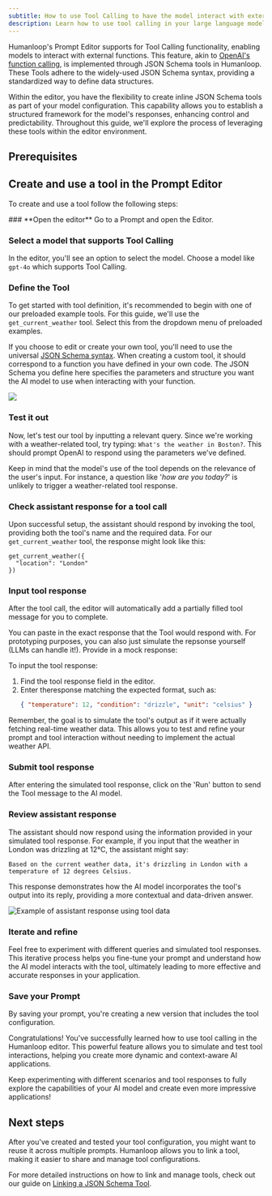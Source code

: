 ```yaml
---
subtitle: How to use Tool Calling to have the model interact with external functions.
description: Learn how to use tool calling in your large language models and intract with it in the Humanloop Prompt Editor.
---
```


Humanloop's Prompt Editor supports for Tool Calling functionality, enabling models to interact with external functions. This feature, akin to [OpenAI's function calling](https://platform.openai.com/docs/v5/guides/function-calling/function-calling), is implemented through JSON Schema tools in Humanloop. These Tools adhere to the widely-used JSON Schema syntax, providing a standardized way to define data structures.

Within the editor, you have the flexibility to create inline JSON Schema tools as part of your model configuration. This capability allows you to establish a structured framework for the model's responses, enhancing control and predictability. Throughout this guide, we'll explore the process of leveraging these tools within the editor environment.

## Prerequisites

<Markdown src="../../../snippets/prereq-point-prompt.mdx" />

## Create and use a tool in the Prompt Editor

To create and use a tool follow the following steps:

<Steps>
### **Open the editor**
Go to a Prompt and open the Editor.

### **Select a model that supports Tool Calling**

<Markdown src="../../../snippets/v5/tool-calling-models.mdx" />

In the editor, you'll see an option to select the model. Choose a model like `gpt-4o` which supports Tool Calling.

### **Define the Tool**

To get started with tool definition, it's recommended to begin with one of our preloaded example tools. For this guide, we'll use the `get_current_weather` tool. Select this from the dropdown menu of preloaded examples.

If you choose to edit or create your own tool, you'll need to use the universal [JSON Schema syntax](https://json-schema.org/). When creating a custom tool, it should correspond to a function you have defined in your own code. The JSON Schema you define here specifies the parameters and structure you want the AI model to use when interacting with your function.

<img src="../../../assets/images/d556ba7-image.png" />

### **Test it out**

Now, let's test our tool by inputting a relevant query. Since we're working with a weather-related tool, try typing: `What's the weather in Boston?`. This should prompt OpenAI to respond using the parameters we've defined.

<Tip title="Tool calling is context-sensitive">

Keep in mind that the model's use of the tool depends on the relevance of the user's input. For instance, a question like '_how are you today?_' is unlikely to trigger a weather-related tool response.

</Tip>

### **Check assistant response for a tool call**

Upon successful setup, the assistant should respond by invoking the tool, providing both the tool's name and the required data. For our `get_current_weather` tool, the response might look like this:

```
get_current_weather({
  "location": "London"
})
```

### **Input tool response**

After the tool call, the editor will automatically add a partially filled tool message for you to complete.

You can paste in the exact response that the Tool would respond with. For prototyping purposes, you can also just simulate the repsonse yourself (LLMs can handle it!). Provide in a mock response:

To input the tool response:

1. Find the tool response field in the editor.
2. Enter theresponse matching the expected format, such as:
   ```json
   { "temperature": 12, "condition": "drizzle", "unit": "celsius" }
   ```

Remember, the goal is to simulate the tool's output as if it were actually fetching real-time weather data. This allows you to test and refine your prompt and tool interaction without needing to implement the actual weather API.

### **Submit tool response**

After entering the simulated tool response, click on the 'Run' button to send the Tool message to the AI model.

### **Review assistant response**

The assistant should now respond using the information provided in your simulated tool response. For example, if you input that the weather in London was drizzling at 12°C, the assistant might say:

`Based on the current weather data, it's drizzling in London with a temperature of 12 degrees Celsius.`

This response demonstrates how the AI model incorporates the tool's output into its reply, providing a more contextual and data-driven answer.

<img
  src="../../../assets/images/19c0604-image.png"
  alt="Example of assistant response using tool data"
/>

### **Iterate and refine**

Feel free to experiment with different queries and simulated tool responses. This iterative process helps you fine-tune your prompt and understand how the AI model interacts with the tool, ultimately leading to more effective and accurate responses in your application.

### **Save your Prompt**

By saving your prompt, you're creating a new version that includes the tool configuration.

</Steps>

Congratulations! You've successfully learned how to use tool calling in the Humanloop editor. This powerful feature allows you to simulate and test tool interactions, helping you create more dynamic and context-aware AI applications.

Keep experimenting with different scenarios and tool responses to fully explore the capabilities of your AI model and create even more impressive applications!

## Next steps

After you've created and tested your tool configuration, you might want to reuse it across multiple prompts. Humanloop allows you to link a tool, making it easier to share and manage tool configurations.

For more detailed instructions on how to link and manage tools, check out our guide on [Linking a JSON Schema Tool](/docs/v5/development/guides/link-json-schema-tool).
